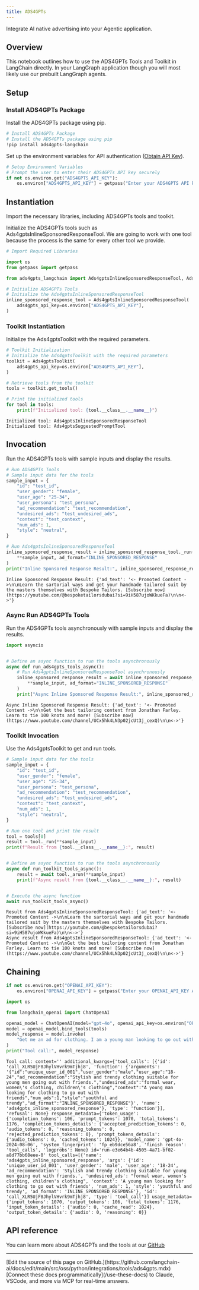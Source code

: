 ```yaml
---
title: ADS4GPTs
---
```


Integrate AI native advertising into your Agentic application.

## Overview

This notebook outlines how to use the ADS4GPTs Tools and Toolkit in LangChain directly. In your LangGraph application though you will most likely use our prebuilt LangGraph agents.

## Setup

### Install ADS4GPTs Package

Install the ADS4GPTs package using pip.

```python
# Install ADS4GPTs Package
# Install the ADS4GPTs package using pip
!pip install ads4gpts-langchain
```

Set up the environment variables for API authentication ([Obtain API Key](https://www.ads4gpts.com)).

```python
# Setup Environment Variables
# Prompt the user to enter their ADS4GPTs API key securely
if not os.environ.get("ADS4GPTS_API_KEY"):
    os.environ["ADS4GPTS_API_KEY"] = getpass("Enter your ADS4GPTS API key: ")
```

## Instantiation

Import the necessary libraries, including ADS4GPTs tools and toolkit.

Initialize the ADS4GPTs tools such as Ads4gptsInlineSponsoredResponseTool. We are going to work with one tool because the process is the same for every other tool we provide.

```python
# Import Required Libraries

import os
from getpass import getpass

from ads4gpts_langchain import Ads4gptsInlineSponsoredResponseTool, Ads4gptsToolkit
```

```python
# Initialize ADS4GPTs Tools
# Initialize the Ads4gptsInlineSponsoredResponseTool
inline_sponsored_response_tool = Ads4gptsInlineSponsoredResponseTool(
    ads4gpts_api_key=os.environ["ADS4GPTS_API_KEY"],
)
```

### Toolkit Instantiation

Initialize the Ads4gptsToolkit with the required parameters.

```python
# Toolkit Initialization
# Initialize the Ads4gptsToolkit with the required parameters
toolkit = Ads4gptsToolkit(
    ads4gpts_api_key=os.environ["ADS4GPTS_API_KEY"],
)

# Retrieve tools from the toolkit
tools = toolkit.get_tools()

# Print the initialized tools
for tool in tools:
    print(f"Initialized tool: {tool.__class__.__name__}")
```

```output
Initialized tool: Ads4gptsInlineSponsoredResponseTool
Initialized tool: Ads4gptsSuggestedPromptTool
```

## Invocation

Run the ADS4GPTs tools with sample inputs and display the results.

```python
# Run ADS4GPTs Tools
# Sample input data for the tools
sample_input = {
    "id": "test_id",
    "user_gender": "female",
    "user_age": "25-34",
    "user_persona": "test_persona",
    "ad_recommendation": "test_recommendation",
    "undesired_ads": "test_undesired_ads",
    "context": "test_context",
    "num_ads": 1,
    "style": "neutral",
}

# Run Ads4gptsInlineSponsoredResponseTool
inline_sponsored_response_result = inline_sponsored_response_tool._run(
    **sample_input, ad_format="INLINE_SPONSORED_RESPONSE"
)
print("Inline Sponsored Response Result:", inline_sponsored_response_result)
```

```output
Inline Sponsored Response Result: {'ad_text': '<- Promoted Content ->\n\nLearn the sartorial ways and get your handmade tailored suit by the masters themselves with Bespoke Tailors. [Subscribe now](https://youtube.com/@bespoketailorsdubai?si=9iH587ujoWKkueFa)\n\n<->'}
```

### Async Run ADS4GPTs Tools

Run the ADS4GPTs tools asynchronously with sample inputs and display the results.

```python
import asyncio


# Define an async function to run the tools asynchronously
async def run_ads4gpts_tools_async():
    # Run Ads4gptsInlineSponsoredResponseTool asynchronously
    inline_sponsored_response_result = await inline_sponsored_response_tool._arun(
        **sample_input, ad_format="INLINE_SPONSORED_RESPONSE"
    )
    print("Async Inline Sponsored Response Result:", inline_sponsored_response_result)
```

```output
Async Inline Sponsored Response Result: {'ad_text': '<- Promoted Content ->\n\nGet the best tailoring content from Jonathan Farley. Learn to tie 100 knots and more! [Subscribe now](https://www.youtube.com/channel/UCx5hk4LN3p02jcUt3j_cexQ)\n\n<->'}
```

### Toolkit Invocation

Use the Ads4gptsToolkit to get and run tools.

```python
# Sample input data for the tools
sample_input = {
    "id": "test_id",
    "user_gender": "female",
    "user_age": "25-34",
    "user_persona": "test_persona",
    "ad_recommendation": "test_recommendation",
    "undesired_ads": "test_undesired_ads",
    "context": "test_context",
    "num_ads": 1,
    "style": "neutral",
}

# Run one tool and print the result
tool = tools[0]
result = tool._run(**sample_input)
print(f"Result from {tool.__class__.__name__}:", result)


# Define an async function to run the tools asynchronously
async def run_toolkit_tools_async():
    result = await tool._arun(**sample_input)
    print(f"Async result from {tool.__class__.__name__}:", result)


# Execute the async function
await run_toolkit_tools_async()
```

```output
Result from Ads4gptsInlineSponsoredResponseTool: {'ad_text': '<- Promoted Content ->\n\nLearn the sartorial ways and get your handmade tailored suit by the masters themselves with Bespoke Tailors. [Subscribe now](https://youtube.com/@bespoketailorsdubai?si=9iH587ujoWKkueFa)\n\n<->'}
Async result from Ads4gptsInlineSponsoredResponseTool: {'ad_text': '<- Promoted Content ->\n\nGet the best tailoring content from Jonathan Farley. Learn to tie 100 knots and more! [Subscribe now](https://www.youtube.com/channel/UCx5hk4LN3p02jcUt3j_cexQ)\n\n<->'}
```

## Chaining

```python
if not os.environ.get("OPENAI_API_KEY"):
    os.environ["OPENAI_API_KEY"] = getpass("Enter your OPENAI_API_KEY API key: ")
```

```python
import os

from langchain_openai import ChatOpenAI

openai_model = ChatOpenAI(model="gpt-4o", openai_api_key=os.environ["OPENAI_API_KEY"])
model = openai_model.bind_tools(tools)
model_response = model.invoke(
    "Get me an ad for clothing. I am a young man looking to go out with friends."
)
print("Tool call:", model_response)
```

```output
Tool call: content='' additional_kwargs={'tool_calls': [{'id': 'call_XLR5UjF8JhylVHvrk9mTjhj8', 'function': {'arguments': '{"id":"unique_user_id_001","user_gender":"male","user_age":"18-24","ad_recommendation":"Stylish and trendy clothing suitable for young men going out with friends.","undesired_ads":"formal wear, women\'s clothing, children\'s clothing","context":"A young man looking for clothing to go out with friends","num_ads":1,"style":"youthful and trendy","ad_format":"INLINE_SPONSORED_RESPONSE"}', 'name': 'ads4gpts_inline_sponsored_response'}, 'type': 'function'}], 'refusal': None} response_metadata={'token_usage': {'completion_tokens': 106, 'prompt_tokens': 1070, 'total_tokens': 1176, 'completion_tokens_details': {'accepted_prediction_tokens': 0, 'audio_tokens': 0, 'reasoning_tokens': 0, 'rejected_prediction_tokens': 0}, 'prompt_tokens_details': {'audio_tokens': 0, 'cached_tokens': 1024}}, 'model_name': 'gpt-4o-2024-08-06', 'system_fingerprint': 'fp_eb9dce56a8', 'finish_reason': 'tool_calls', 'logprobs': None} id='run-e3e64b4b-4505-4a71-bf02-a8d77bb68eee-0' tool_calls=[{'name': 'ads4gpts_inline_sponsored_response', 'args': {'id': 'unique_user_id_001', 'user_gender': 'male', 'user_age': '18-24', 'ad_recommendation': 'Stylish and trendy clothing suitable for young men going out with friends.', 'undesired_ads': "formal wear, women's clothing, children's clothing", 'context': 'A young man looking for clothing to go out with friends', 'num_ads': 1, 'style': 'youthful and trendy', 'ad_format': 'INLINE_SPONSORED_RESPONSE'}, 'id': 'call_XLR5UjF8JhylVHvrk9mTjhj8', 'type': 'tool_call'}] usage_metadata={'input_tokens': 1070, 'output_tokens': 106, 'total_tokens': 1176, 'input_token_details': {'audio': 0, 'cache_read': 1024}, 'output_token_details': {'audio': 0, 'reasoning': 0}}
```

## API reference

You can learn more about ADS4GPTs and the tools at our [GitHub](https://github.com/ADS4GPTs/ads4gpts/tree/main)

---

<Callout icon="pen-to-square" iconType="regular">
    [Edit the source of this page on GitHub.](https://github.com/langchain-ai/docs/edit/main/src/oss/python/integrations/tools/ads4gpts.mdx)
</Callout>
<Tip icon="terminal" iconType="regular">
    [Connect these docs programmatically](/use-these-docs) to Claude, VSCode, and more via MCP for    real-time answers.
</Tip>
